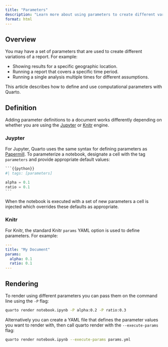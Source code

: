 ```yaml
---
title: "Parameters"
description: "Learn more about using parameters to create different variations of a single document."
format: html
---
```


## Overview

You may have a set of parameters that are used to create different variations of a report. For example:

-   Showing results for a specific geographic location.
-   Running a report that covers a specific time period.
-   Running a single analysis multiple times for different assumptions.

This article describes how to define and use computational parameters with Quarto.

## Definition

Adding parameter definitions to a document works differently depending on whether you are using the [Jupyter](https://jupyter.org) or [Knitr](https://yihui.name/knitr) engine.

### Juypter

For Jupyter, Quarto uses the same syntax for defining parameters as [Papermill](https://papermill.readthedocs.io/en/latest/usage-parameterize.html). To parameterize a notebook, designate a cell with the tag `parameters` and provide appropriate default values:

```` python
```{{python}}
#| tags: [parameters]

alpha = 0.1
ratio = 0.1
```
````

When the notebook is executed with a set of new parameters a cell is injected which overrides these defaults as appropriate.

### Knitr

For Knitr, the standard Knitr `params` YAML option is used to define parameters. For example:

``` yaml
---
title: "My Document"
params:
  alpha: 0.1
  ratio: 0.1
---
```

## Rendering

To render using different parameters you can pass them on the command line using the `-P` flag:

``` bash
quarto render notebook.ipynb -P alpha:0.2 -P ratio:0.3
```

Alternatively you can create a YAML file that defines the parameter values you want to render with, then call quarto render with the `--execute-params` flag:

``` bash
quarto render notebook.ipynb --execute-params params.yml
```
